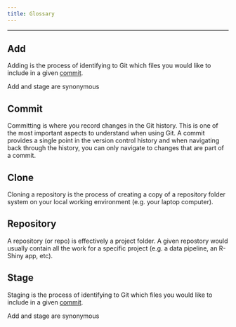 ```yaml
---
title: Glossary
---
```


---

## Add

Adding is the process of identifying to Git which files you would like to include in a given [commit](glossary.html#commit).

::: callout-tip
Add and stage are synonymous
:::

## Commit

Committing is where you record changes in the Git history. This is one of the most important aspects to understand when using Git. A commit provides a single point in the version control history and when navigating back through the history, you can only navigate to changes that are part of a commit.

## Clone

Cloning a repository is the process of creating a copy of a repository folder system on your local working environment (e.g. your laptop computer).

## Repository

A repository (or repo) is effectively a project folder. A given repostory would usually contain all the work for a specific project (e.g. a data pipeline, an R-Shiny app, etc).

## Stage

Staging is the process of identifying to Git which files you would like to include in a given [commit](glossary.html#commit).

::: callout-tip
Add and stage are synonymous
:::
